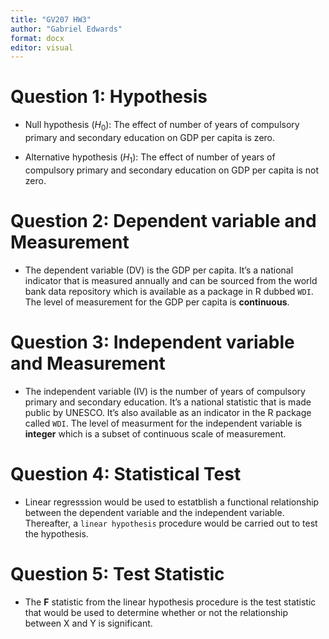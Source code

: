 ---
title: "GV207 HW3"
author: "Gabriel Edwards"
format: docx
editor: visual
---

# Question 1: Hypothesis

* Null hypothesis ($H_0$): The effect of number of years of compulsory primary and secondary education on GDP per capita is zero.

* Alternative hypothesis ($H_1$): The effect of number of years of compulsory primary and secondary education on GDP per capita is not zero.


# Question 2: Dependent variable and Measurement

* The dependent variable (DV) is the GDP per capita. It's a national indicator that is measured annually and can be sourced from the world bank data repository which is available as a package in R dubbed `WDI`. The level of measurement for the GDP per capita is **continuous**.

# Question 3: Independent variable and Measurement

* The independent variable (IV) is the number of years of compulsory primary and secondary education. It's a national statistic that is made public by UNESCO. It's also available as an indicator in the R package called `WDI`. The level of measurment for the independent variable is **integer** which is a subset of continuous scale of measurement.

# Question 4: Statistical Test

* Linear regresssion would be used to estatblish a functional relationship between the dependent variable and the independent variable. Thereafter, a `linear hypothesis` procedure would be carried out to test the hypothesis.


# Question 5: Test Statistic

* The **F** statistic from the linear hypothesis procedure is the test statistic that would be used to determine whether or not the relationship between X and Y is significant.